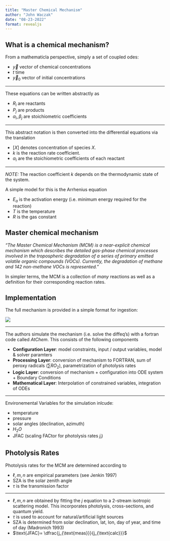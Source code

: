 ```yaml
---
title: "Master Chemical Mechanism"
author: "John Waczak"
date: "08-23-2022"
format: revealjs
---
```



## What is a chemical mechanism? 

From a mathematicla perspective, simply a set of coupled odes: 

\begin{equation} 
    \dot{\vec{y}} = f(\vec{y}, t) \qquad \vec{y}(t_0) := \vec{y}_0
\end{equation}

- $\vec{y}$ vector of chemical concentrations 
- $t$ time 
- $\vec{y}_0$ vector of initial concentrations

--- 

These equations can be written abstractly as 

\begin{equation} 
    \alpha_1 R_1 + \alpha_2 R_2 + ... \alpha_m R_m \longrightarrow \beta_1 P_1 + \beta_2 P_2 + ... + \beta_n P_n
\end{equation}

- $R_i$ are reactants 
- $P_j$ are products 
- $\alpha_i, \beta_j$ are stoichiometric coefficients 

--- 

This abstract notation is then converted into the differential equations via the translation 

\begin{equation}
    \dfrac{d[X_j]}{dt} = k \prod_i [X_i]^{\alpha_i}
\end{equation}

- $[X]$ denotes concentration of species $X$. 
- $k$ is the reaction rate coefficient. 
- $\alpha_i$ are the stoichiometric coefficients of each reactant 

---

*NOTE:* The reaction coefficient $k$ depends on the thermodynamic state of the system. 

A simple model for this is the Arrhenius equation 

\begin{equation}
    k(T) = Ae^{-E_a/(RT)}
\end{equation}

- $E_a$ is the activation energy (i.e. minimum energy required for the reaction)
- $T$ is the temperature 
- $R$ is the gas constant

## Master chemical mechanism 

*"The Master Chemical Mechanism (MCM) is a near-explicit chemical mechanism which describes the detailed gas-phase chemical processes involved in the tropospheric degradation of a series of primary emitted volatile organic compounds (VOCs). Currently, the degradation of methane and 142 non-methane VOCs is represented."*


In simpler terms, the MCM is a collection of *many* reactions as well as a definition for their corresponding reaction rates. 


## Implementation

The full mechanism is provided in a simple format for ingestion: 

![](mcm_screenshot.png)

---

The authors simulate the mechanism (i.e. solve the diffeq's) with a fortran code called *AtChem*. This consists of the following components 

- **Configuration Layer**: model constraints, input / output variables, model & solver paramters 
- **Processing Layer**: conversion of mechanism to FORTRAN, sum of peroxy radicals ($\sum RO_2$), parametrization of photolysis rates
- **Logic Layer**: conversion of mechanism + configuration into ODE system + Boundary Conditions
- **Mathematical Layer**: Interpolation of constrained variables, integration of ODEs

--- 

Environemental Variables for the simulation inlcude: 

- temperature 
- pressure 
- solar angles (declination, azimuth)
- $H_2O$ 
- JFAC (scaling FACtor for photolysis rates $j_i$)

## Photolysis Rates 

Photolysis rates for the MCM are determined according to 

\begin{equation}
    j = \ell (\cos(\text{SZA}))^m e^{-(n\cdot \sec(\text{SZA}))}\tau
\end{equation}

- $\ell, m, n$ are empirical parameters (see Jenkin 1997) 
- $\text{SZA}$ is the solar zenith angle 
- $\tau$ is the transmission factor 

--- 

- $\ell, m, n$ are obtained by fitting the $j$ equation to a 2-stream isotropic scattering model. This incorporates photolysis, cross-sections, and quantum yield. 
- $\tau$ is used to account for natural/artificial light sources 
- $\text{SZA}$ is determined from solar declination, lat, lon, day of year, and time of day (Madronich 1993) 
- $\text{JFAC}= \dfrac{j_{\text{meas}}}{j_{\text{calc}}}$
